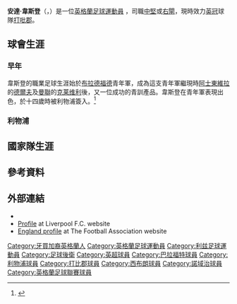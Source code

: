 {{noteTA
|G1=Football
|G2=EPL
|G3=liverpoolfc
|G4=FAcup
|T=zh-hans:安德雷·威斯当;zh-hk:安達·韋斯登;zh-tw:安德雷·威斯當;
|1=zh-hans:安德雷·威斯当;zh-hk:安達·韋斯登;zh-tw:安德雷·威斯當;
|2=zh-hans:威斯当;zh-hk:韋斯登;zh-tw:威斯當;
|3=zh-hans:德尔菲;zh-hk:戴夫;zh-tw:德爾夫;
|4=zh-hans:克莱维利;zh-hk:卡華利;zh-tw:克萊維利;
}}
{{Football player infobox
|          playername = 安達·韋斯登<br />{{lang|en|''Andre Wisdom''}}
| image               = FC Admira Wacker Mödling vs. FC Red Bull Salzburg (Cup) 2017-04-26 (124).jpg
| image_size          = 200
| fullname            = Andre Alexander Shaquille Wisdom<ref>{{cite web |url=http://www.thefa.com/TheFA/RulesandRegulations/~/media/Files/PDF/TheFA/Agents/May%202010.ashx/May%202010.pdf |title=List of Players under Written Contract Registered Between 01/05/2010 and 31/05/2010 |publisher=The Football Association |accessdate=20 September 2012 |archive-date=2012-10-13 |archive-url=https://web.archive.org/web/20121013133519/http://www.thefa.com/TheFA/RulesandRegulations/~/media/Files/PDF/TheFA/Agents/May |dead-url=no }}</ref>
| birth_date = {{Birth date and age|1993|5|9|df=y}}
|            nickname = 
| birth_place         = 英格蘭[[利兹|利兹]]
|              height = {{height|m=1.86}}
|            position = [[後衛_(足球)|中堅、右閘]]
|         currentclub = [[打比郡足球會|打吡郡]]
|          clubnumber = 2
| youthyears1 = 2004–2008 | youthclubs1 = [[巴拉福特足球會|巴拉福特]]
| youthyears2 = 2008–2012 | youthclubs2 = [[利物浦足球會|利物浦]]
| years1 = 2012–2017     | clubs1 = [[利物浦足球會|利物浦]]               | caps1 = 14 | goals1 = 0  <!-- LEAGUE MATCHES ONLY -->
| years2 = 2013–2014 | clubs2 = → [[打比郡足球會|打吡郡]]                 | caps2 = 34 | goals2 = 0  <!-- LEAGUE MATCHES ONLY -->
| years3 = 2014–2015 | clubs3 = → [[西布罗姆维奇足球俱乐部|西布罗姆维奇]] | caps3 = 24 | goals3 = 0  <!-- LEAGUE MATCHES ONLY -->
| years4 = 2015–2016     | clubs4 = → [[诺里奇城足球俱乐部|诺里奇城]]         | caps4 = 10 | goals4 = 0  <!-- LEAGUE MATCHES ONLY -->
| years5 = 2016– 2017    | clubs5 = → [[薩爾斯堡紅牛足球會|薩爾斯堡紅牛]]         | caps5 = 10 | goals5 = 0  <!-- LEAGUE MATCHES ONLY -->
| years6 = 2017–     | clubs6 = [[打比郡足球會|打吡郡]]                 | caps6 = 0 | goals6 = 0  <!-- LEAGUE MATCHES ONLY -->
| nationalyears1 = 2008      | nationalteam1 = [[英格蘭16歲以下足球代表隊|英格蘭 U16]] | nationalcaps1 = 2  | nationalgoals1 = 0
| nationalyears2 = 2009–2010 | nationalteam2 = [[英格蘭17歲以下足球代表隊|英格蘭 U17]] | nationalcaps2 = 15 | nationalgoals2 = 3
| nationalyears3 = 2010–2012 | nationalteam3 = [[英格蘭19歲以下足球代表隊|英格蘭 U19]] | nationalcaps3 = 10 | nationalgoals3 = 0
| nationalyears4 = 2011–2013 | nationalteam4 = [[英格蘭21歲以下足球代表隊|英格蘭 U21]] | nationalcaps4 = 10  | nationalgoals4 = 0
|         club-update = 2014年9月26日 (五) 03:17 (UTC) 
| nationalteam-update = 2014年9月26日 (五) 03:17 (UTC)
}}

'''安達·韋斯登'''（{{lang-en|'''Andre Wisdom'''}}，{{bd|1993年|5月9日}}）是一位[[英格蘭|英格蘭]][[足球|足球]][[運動員|運動員]] ，司職[[後衛_(足球)|中堅]]或[[後衛_(足球)|右閘]]，現時效力[[英冠|英冠]]球隊[[打比郡足球會|打吡郡]]。

== 球會生涯 ==
=== 早年 ===
韋斯登的職業足球生涯始於[[布拉德福德城足球俱乐部|布拉德福德]]青年軍，成為這支青年軍繼現時[[阿士東維拉足球會|阿士東維拉]]的[[法比安·德爾夫|德爾夫]]及[[曼徹斯特聯足球俱樂部|曼聯]]的[[汤姆·克莱维利|克莱维利]]後，又一位成功的青訓產品。韋斯登在青年軍表現出色，於十四歲時被利物浦簽入。<ref>{{cite web |title=Bradford Starlet Joins Liverpool |url=http://www.bradford.vitalfootball.co.uk/article.asp?a=97837 |publisher=Vital Bradford City |accessdate=20 September 2012 |archive-url=https://www.webcitation.org/6J6fidowr?url=http://www.bradford.vitalfootball.co.uk/article.asp?a=97837 |archive-date=2013-08-24 |dead-url=yes }}</ref>

=== 利物浦 ===

== 國家隊生涯 ==

== 參考資料 ==
{{reflist|1}}

==外部連結==
*{{Soccerbase|id=57098|name=安達·韋斯登}}
*[https://web.archive.org/web/20101205015312/http://www.liverpoolfc.tv/team/first-team/player/47-andre-wisdom Profile] at Liverpool F.C. website
*[http://www.thefa.com/England/All-Teams/Players/W/Andre-Wisdom England profile] {{Wayback|url=http://www.thefa.com/England/All-Teams/Players/W/Andre-Wisdom |date=20141010041329 }} at The Football Association website

<!--{{利物浦球員名單}}-->

{{DEFAULTSORT:Wisdom, Andre}}
[[Category:牙買加裔英格蘭人|Category:牙買加裔英格蘭人]]
[[Category:英格蘭足球運動員|Category:英格蘭足球運動員]]
[[Category:利兹足球運動員|Category:利兹足球運動員]]
[[Category:足球後衛|Category:足球後衛]]
[[Category:英超球員|Category:英超球員]]
[[Category:巴拉福特球員|Category:巴拉福特球員]]
[[Category:利物浦球員|Category:利物浦球員]]
[[Category:打比郡球員|Category:打比郡球員]]
[[Category:西布朗球員|Category:西布朗球員]]
[[Category:諾域治球員|Category:諾域治球員]]
[[Category:英格蘭足球聯賽球員|Category:英格蘭足球聯賽球員]]
